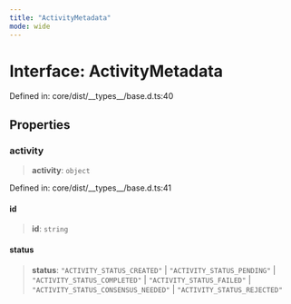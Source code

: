 ```yaml
---
title: "ActivityMetadata"
mode: wide
---
```

  
# Interface: ActivityMetadata

Defined in: core/dist/\_\_types\_\_/base.d.ts:40

## Properties

### activity

> **activity**: `object`

Defined in: core/dist/\_\_types\_\_/base.d.ts:41

#### id

> **id**: `string`

#### status

> **status**: `"ACTIVITY_STATUS_CREATED"` \| `"ACTIVITY_STATUS_PENDING"` \| `"ACTIVITY_STATUS_COMPLETED"` \| `"ACTIVITY_STATUS_FAILED"` \| `"ACTIVITY_STATUS_CONSENSUS_NEEDED"` \| `"ACTIVITY_STATUS_REJECTED"`
